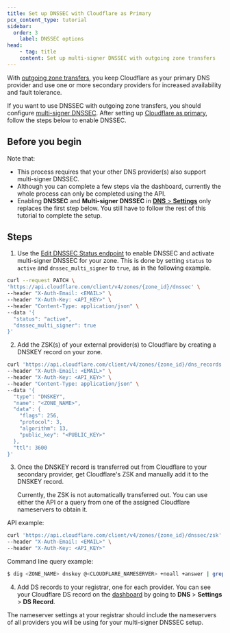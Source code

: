 ```yaml
---
title: Set up DNSSEC with Cloudflare as Primary
pcx_content_type: tutorial
sidebar:
  order: 3
	label: DNSSEC options
head:
	- tag: title
	content: Set up multi-signer DNSSEC with outgoing zone transfers
---
```



With [outgoing zone transfers](/dns/zone-setups/zone-transfers/cloudflare-as-primary/), you keep Cloudflare as your primary DNS provider and use one or more secondary providers for increased availability and fault tolerance.

If you want to use DNSSEC with outgoing zone transfers, you should configure [multi-signer DNSSEC](/dns/dnssec/multi-signer-dnssec/). After setting up [Cloudflare as primary](/dns/zone-setups/zone-transfers/cloudflare-as-primary/setup/), follow the steps below to enable DNSSEC.

## Before you begin

Note that:

- This process requires that your other DNS provider(s) also support multi-signer DNSSEC.
- Although you can complete a few steps via the dashboard, currently the whole process can only be completed using the API.
- Enabling **DNSSEC** and **Multi-signer DNSSEC** in [**DNS** > **Settings**](https://dash.cloudflare.com/?to=/:account/:zone/dns/settings) only replaces the first step below. You still have to follow the rest of this tutorial to complete the setup.

## Steps

1. Use the [Edit DNSSEC Status endpoint](/api/operations/dnssec-edit-dnssec-status) to enable DNSSEC and activate multi-signer DNSSEC for your zone. This is done by setting `status` to `active` and `dnssec_multi_signer` to `true`, as in the following example.

```bash
curl --request PATCH \
'https://api.cloudflare.com/client/v4/zones/{zone_id}/dnssec' \
--header "X-Auth-Email: <EMAIL>" \
--header "X-Auth-Key: <API_KEY>" \
--header "Content-Type: application/json" \
--data '{
  "status": "active",
  "dnssec_multi_signer": true
}'
```

2. Add the ZSK(s) of your external provider(s) to Cloudflare by creating a DNSKEY record on your zone.

```bash
curl 'https://api.cloudflare.com/client/v4/zones/{zone_id}/dns_records' \
--header "X-Auth-Email: <EMAIL>" \
--header "X-Auth-Key: <API_KEY>" \
--header "Content-Type: application/json" \
--data '{
  "type": "DNSKEY",
  "name": "<ZONE_NAME>",
  "data": {
    "flags": 256,
    "protocol": 3,
    "algorithm": 13,
    "public_key": "<PUBLIC_KEY>"
  },
  "ttl": 3600
}'
```

3. Once the DNSKEY record is transferred out from Cloudflare to your secondary provider, get Cloudflare's ZSK and manually add it to the DNSKEY record.

   Currently, the ZSK is not automatically transferred out. You can use either the API or a query from one of the assigned Cloudflare nameservers to obtain it.

<Example>

API example:

```bash
curl 'https://api.cloudflare.com/client/v4/zones/{zone_id}/dnssec/zsk' \
--header "X-Auth-Email: <EMAIL>" \
--header "X-Auth-Key: <API_KEY>"
```

Command line query example:

```sh
$ dig <ZONE_NAME> dnskey @<CLOUDFLARE_NAMESERVER> +noall +answer | grep 256
```

</Example>

4. Add DS records to your registrar, one for each provider. You can see your Cloudflare DS record on the [dashboard](https://dash.cloudflare.com/?to=/:account/:zone/dns) by going to **DNS** > **Settings** > **DS Record**.

The nameserver settings at your registrar should include the nameservers of all providers you will be using for your multi-signer DNSSEC setup.
